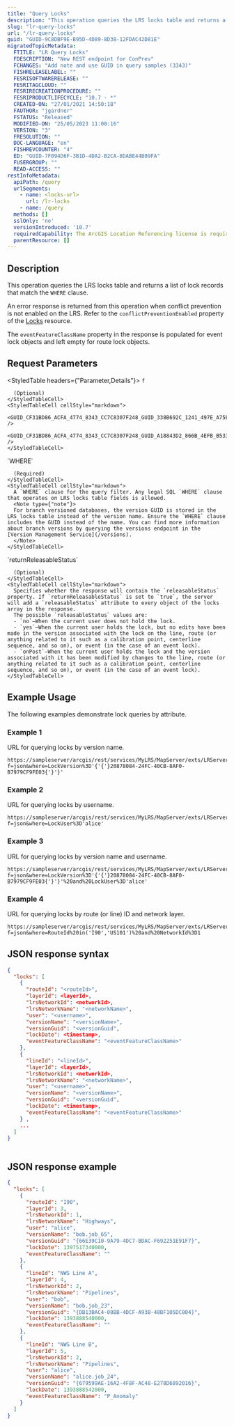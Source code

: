 ```yaml
---
title: "Query Locks"
description: "This operation queries the LRS locks table and returns a list of lock records."
slug: "lr-query-locks"
url: "/lr-query-locks"
guid: "GUID-9C8DBF9E-B95D-4D89-8D38-12FDAC42D81E"
migratedTopicMetadata:
  FTITLE: "LR Query Locks"
  FDESCRIPTION: "New REST endpoint for ConPrev"
  FCHANGES: "Add note and use GUID in query samples (3343)"
  FISHRELEASELABEL: ""
  FESRISOFTWARERELEASE: ""
  FESRITAGCLOUD: ""
  FESRIRECREATIONPROCEDURE: ""
  FESRIPRODUCTLIFECYCLE: "10.7 - *"
  CREATED-ON: "27/01/2021 14:50:18"
  FAUTHOR: "jgardner"
  FSTATUS: "Released"
  MODIFIED-ON: "25/05/2023 11:00:16"
  VERSION: "3"
  FRESOLUTION: ""
  DOC-LANGUAGE: "en"
  FISHREVCOUNTER: "4"
  ED: "GUID-7F094D6F-3B1D-4DA2-B2CA-8DABE44B09FA"
  FUSERGROUP: ""
  READ-ACCESS: ""
restInfoMetadata:
  apiPath: /query
  urlSegments:
    - name: <locks-url>
      url: /lr-locks
    - name: /query
  methods: []
  sslOnly: 'no'
  versionIntroduced: '10.7'
  requiredCapability: The ArcGIS Location Referencing license is required to use this resource.
  parentResource: []
---
```



## Description

This operation queries the LRS locks table and returns a list of lock records that match the `WHERE` clause.

An error response is returned from this operation when conflict prevention is not enabled on the LRS. Refer to the `conflictPreventionEnabled` property of the [Locks](/lr-locks) resource.

The `eventFeatureClassName` property in the response is populated for event lock objects and left empty for route lock objects.

##  Request Parameters 

<StyledTable headers={"Parameter,Details"}>
  <StyledTableRow>
    <StyledTableCell cellStyle="markdown">
      `f`

      (Optional)
    </StyledTableCell>
    <StyledTableCell cellStyle="markdown">
      <GUID_CF31BD86_ACFA_4774_8343_CC7C8307F248_GUID_338B692C_1241_497E_A75E_A120E90C5078 />
      <GUID_CF31BD86_ACFA_4774_8343_CC7C8307F248_GUID_A18843D2_866B_4EFB_B533_9736C6767514 />
    </StyledTableCell>
  </StyledTableRow>
  <StyledTableRow>
    <StyledTableCell cellStyle="markdown">
      `WHERE`

      (Required)
    </StyledTableCell>
    <StyledTableCell cellStyle="markdown">
      A `WHERE` clause for the query filter. Any legal SQL `WHERE` clause that operates on LRS locks table fields is allowed.
      <Note type={"note"}>
      For branch versioned databases, the version GUID is stored in the LRS locks table instead of the version name. Ensure the `WHERE` clause includes the GUID instead of the name. You can find more information about branch versions by querying the versions endpoint in the [Version Management Service](/versions).
      </Note>
    </StyledTableCell>
  </StyledTableRow>
  <StyledTableRow>
    <StyledTableCell cellStyle="markdown">
      `returnReleasableStatus`

      (Optional)
    </StyledTableCell>
    <StyledTableCell cellStyle="markdown">
      Specifies whether the response will contain the `releasableStatus` property. If `returnReleasableStatus` is set to `true`, the server will add a `releasableStatus` attribute to every object of the locks array in the response. 
      The possible `releasableStatus` values are:
      - `no`—When the current user does not hold the lock.
      - `yes`—When the current user holds the lock, but no edits have been made in the version associated with the lock on the line, route (or anything related to it such as a calibration point, centerline sequence, and so on), or event (in the case of an event lock).
      - `onPost`—When the current user holds the lock and the version associated with it has been modified by changes to the line, route (or anything related to it such as a calibration point, centerline sequence, and so on), or event (in the case of an event lock).
    </StyledTableCell>
  </StyledTableRow>
</StyledTable>

## Example Usage

The following examples demonstrate lock queries by attribute.

<EncodeURLsNote />

### Example 1

URL for querying locks by version name.

```other
https://sampleserver/arcgis/rest/services/MyLRS/MapServer/exts/LRServer/locks/query?f=json&where=LockVersion%3D'{'{'}20878084-24FC-40CB-8AF0-B7979CF9FE03{'}'}' 
```

### Example 2

URL for querying locks by username.

```other
https://sampleserver/arcgis/rest/services/MyLRS/MapServer/exts/LRServer/locks/query?f=json&where=LockUser%3D'alice'
``` 

### Example 3

URL for querying locks by version name and username.

```other
https://sampleserver/arcgis/rest/services/MyLRS/MapServer/exts/LRServer/locks/query?f=json&where=LockVersion%3D'{'{'}20878084-24FC-40CB-8AF0-B7979CF9FE03{'}'}'%20and%20LockUser%3D'alice'
``` 

### Example 4

URL for querying locks by route (or line) ID and network layer.

```other
https://sampleserver/arcgis/rest/services/MyLRS/MapServer/exts/LRServer/locks/query?f=json&where=RouteId%20in('I90','US101')%20and%20NetworkId%3D1
```

## JSON response syntax

```json
{
  "locks": [
    {
      "routeId": "<routeId>",
      "layerId": <layerId>,
      "lrsNetworkId": <networkId>,
      "lrsNetworkName": "<networkName>",
      "user": "<username>",
      "versionName": "<versionName>",
      "versionGuid": "<versionGuid",
      "lockDate": <timestamp>,
      "eventFeatureClassName": "<eventFeatureClassName>"
    },
    {
      "lineId": "<lineId>",
      "layerId": <layerId>,
      "lrsNetworkId": <networkId>,
      "lrsNetworkName": "<networkName>",
      "user": "<username>",
      "versionName": "<versionName>",
      "versionGuid": "<versionGuid",
      "lockDate": <timestamp>,
      "eventFeatureClassName": "<eventFeatureClassName>"
    } ,
    ...
  ]
}
  
```

 

## JSON response example

```json
{
  "locks": [
    {
      "routeId": "I90",
      "layerId": 3,
      "lrsNetworkId": 1,
      "lrsNetworkName": "Highways",
      "user": "alice",
      "versionName": "bob.job_65",
      "versionGuid": "{66E39C10-9A79-4DC7-BDAC-F692251E91F7}",
      "lockDate": 1397517340000,
      "eventFeatureClassName": ""
    },
    {
      "lineId": "NWS Line A",
      "layerId": 4,
      "lrsNetworkId": 2,
      "lrsNetworkName": "Pipelines",
      "user": "bob",
      "versionName": "bob.job_23",
      "versionGuid": "{DB13BAC4-08BB-4DCF-A93B-48BF105DC804}",
      "lockDate": 1393888540000,
      "eventFeatureClassName": ""
    },
    {
      "lineId": "NWS Line B",
      "layerId": 5,
      "lrsNetworkId": 2,
      "lrsNetworkName": "Pipelines",
      "user": "alice",
      "versionName": "alice.job_24",
      "versionGuid": "{679599AE-16A2-4F8F-AC48-E278D6892016}",
      "lockDate": 1393888542000,
      "eventFeatureClassName": "P_Anomaly"
    }
  ]
}
  
```

 
